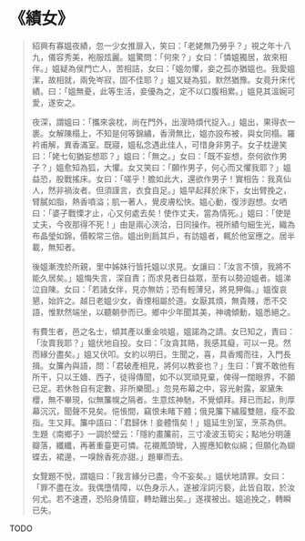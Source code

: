 # 《績女》

> 紹興有寡媼夜績，忽一少女推扉入，笑曰：「老姥無乃勞乎？」視之年十八九，儀容秀美，袍服炫麗。媼驚問：「何來？」女曰：「憐媼獨居，故來相伴。」媼疑為侯門亡人，苦相詰，女曰：「媼勿懼，妾之孤亦猶媼也。我愛媼潔，故相就，兩免岑寂，固不佳耶？」媼又疑為狐，默然猶豫。女竟升床代績。曰：「媼無憂，此等生活，妾優為之，定不以口腹相累。」媼見其溫婉可愛，遂安之。
>
> 夜深，謂媼曰：「攜來衾枕，尚在門外，出溲時煩代捉入。」媼出，果得衣一裹。女解陳榻上，不知是何等錦繡，香滑無比，媼亦設布被，與女同榻。羅衿甫解，異香滿室。既寢，媼私念遇此佳人，可惜身非男子。女子枕邊笑曰：「姥七旬猶妄想耶？」媼曰：「無之。」女曰：「既不妄想，奈何欲作男子？」媼愈知為狐，大懼。女又笑曰：「願作男子，何心而又懼我耶？」媼益恐，股戰搖床。女曰：「嗟乎！膽如此大，還欲作男子！實相告：我真仙人，然非禍汝者。但須謹言，衣食自足。」媼早起拜於床下，女出臂挽之，臂膩如脂，熱香噴溢；肌一著人，覺皮膚松快。媼心動，復涉遐想。女哂曰：「婆子戰慄才止，心又何處去矣！使作丈夫，當為情死。」媼曰：「使是丈夫，今夜那得不死！」由是兩心浹洽，日同操作。視所績勻細生光，織為布晶瑩如錦，價較常三倍。媼出則扃其戶，有訪媼者，輒於他室應之。居半載，無知者。
>
> 後媼漸洩於所親，里中姊妹行皆托媼以求見。女讓曰：「汝言不慎，我將不能久居矣。」媼悔失言，深自責；而求見者日益眾，至有以勢迫媼者。媼涕泣自陳。女曰：「若諸女伴，見亦無妨；恐有輕薄兒，將見狎侮。」媼復哀懇，始許之。越日老媼少女，香煙相屬於道。女厭其煩，無貴賤，悉不交語，惟默然端坐，以聽朝參而已。鄉中少年聞其美，神魂傾動，媼悉絕之。
>
> 有費生者，邑之名士，傾其產以重金啖媼，媼諾為之請。女已知之，責曰：「汝賣我耶？」媼伏地自投。女曰：「汝貪其賂，我感其癡，可以一見。然而緣分盡矣。」媼又伏叩。女約以明日。生聞之，喜，具香燭而往，入門長揖。女簾內與語，問：「君破產相見，將何以教妾也？」生曰：「實不敢他有所干，只以王嬙、西子，徒得傳聞，如不以冥頑見棄，俾得一闊眼界，不願已足。若休咎自有定數，非所樂聞。」忽見布幕之中，容光射露，翠黛朱櫻，無不畢現，似無簾幌之隔者。生意炫神馳，不覺傾拜。拜已而起，則厚幕沉沉，聞聲不見矣。悒悵間，竊恨未睹下體；俄見簾下繡履雙翹，瘦不盈指。生又拜。簾中語曰：「君歸休！妾體惰矣！」媼延生別室，烹茶為供。生題《南鄉子》一調於壁云：「隱約畫簾前，三寸凌波玉筍尖；點地分明蓮瓣落，纖纖，再著重臺更可憐。花襯鳳頭彎，入握應知軟似綿；但願化為蝴蝶去，裙邊，一嗅餘香死亦甜。」題畢而去。
>
> 女覽題不悅，謂媼曰：「我言緣分已盡，今不妄矣。」媼伏地請罪。女曰：「罪不盡在汝。我偶墮情障，以色身示人，遂被淫詞污褻，此皆自取，於汝何尤。若不速遷，恐陷身情窟，轉劫難出矣。」遂襆被出。媼追挽之，轉瞬已失。

TODO

